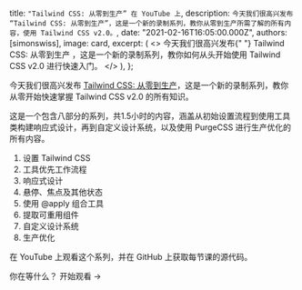 

  title: `"Tailwind CSS: 从零到生产” 在 YouTube 上`,
  description: `今天我们很高兴发布 “Tailwind CSS: 从零到生产”，这是一个新的录制系列，教你从零到生产所需了解的所有内容，使用 Tailwind CSS v2.0。`,
  date: "2021-02-16T16:05:00.000Z",
  authors: [simonswiss],
  image: card,
  excerpt: (
    <>
      今天我们很高兴发布{" "}
      <Link href="https://www.youtube.com/watch?v=elgqxmdVms8&list=PL5f_mz_zU5eXWYDXHUDOLBE0scnuJofO0&index=1">
        Tailwind CSS: 从零到生产
      </Link>
      ，这是一个新的录制系列，教你如何从头开始使用 Tailwind CSS v2.0 进行快速入门。
    </>
  ),
};

<YouTubeVideo id="elgqxmdVms8" />

今天我们很高兴发布 [Tailwind CSS: 从零到生产](https://www.youtube.com/watch?v=elgqxmdVms8&list=PL5f_mz_zU5eXWYDXHUDOLBE0scnuJofO0&index=1)，这是一个新的录制系列，教你从零开始快速掌握 Tailwind CSS v2.0 的所有知识。

这是一个包含八部分的系列，共1.5小时的内容，涵盖从初始设置流程到使用工具类构建响应式设计，再到自定义设计系统，以及使用 PurgeCSS 进行生产优化的所有内容。

1. <Link href="https://www.youtube.com/watch?v=qYgogv4R8zg">设置 Tailwind CSS</Link>
2. <Link href="https://www.youtube.com/watch?v=UvF56fPGVt4">工具优先工作流程</Link>
3. <Link href="https://www.youtube.com/watch?v=hX1zUdj4Dw4">响应式设计</Link>
4. <Link href="https://www.youtube.com/watch?v=5_BPDve5-3M">悬停、焦点及其他状态</Link>
5. <Link href="https://www.youtube.com/watch?v=TrftauE2Vyk">使用 @apply 组合工具</Link>
6. <Link href="https://www.youtube.com/watch?v=v-mkUxhaFVA">提取可重用组件</Link>
7. <Link href="https://www.youtube.com/watch?v=0l0Gx8gWPHk">自定义设计系统</Link>
8. <Link href="https://www.youtube.com/watch?v=HZn2LtBT59w">生产优化</Link>

在 <Link href="https://www.youtube.com/watch?v=elgqxmdVms8&list=PL5f_mz_zU5eXWYDXHUDOLBE0scnuJofO0&index=1">YouTube</Link> 上观看这个系列，并在 <Link href="https://github.com/tailwindlabs/tailwindcss-from-zero-to-production">GitHub</Link> 上获取每节课的源代码。

你在等什么？ <Link href="https://www.youtube.com/watch?v=elgqxmdVms8&list=PL5f_mz_zU5eXWYDXHUDOLBE0scnuJofO0&index=1">开始观看 →</Link>
